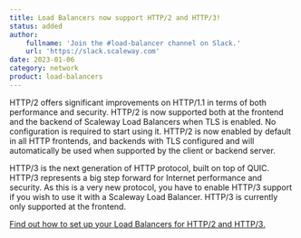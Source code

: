 ```yaml
---
title: Load Balancers now support HTTP/2 and HTTP/3!
status: added
author:
    fullname: 'Join the #load-balancer channel on Slack.'
    url: 'https://slack.scaleway.com'
date: 2023-01-06
category: network
product: load-balancers
---
```


HTTP/2 offers significant improvements on HTTP/1.1 in terms of both performance and security.
HTTP/2 is now supported both at the frontend and the backend of Scaleway Load Balancers when TLS is enabled. No configuration is required to start using it. HTTP/2 is now enabled by default in all HTTP frontends, and backends with TLS configured and will automatically be used when supported by the client or backend server.

HTTP/3 is the next generation of HTTP protocol, built on top of QUIC.
HTTP/3 represents a big step forward for Internet performance and security. As this is a very new protocol, you have to enable HTTP/3 support if you wish to use it with a Scaleway Load Balancer. HTTP/3 is currently only supported at the frontend.

[Find out how to set up your Load Balancers for HTTP/2 and HTTP/3.](https://www.scaleway.com/en/docs/network/load-balancer/reference-content/http2-http3/)

